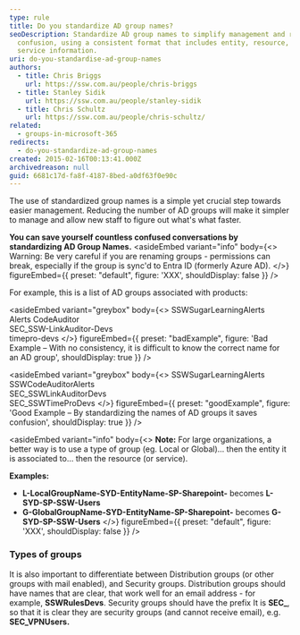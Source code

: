 ```yaml
---
type: rule
title: Do you standardize AD group names?
seoDescription: Standardize AD group names to simplify management and reduce
  confusion, using a consistent format that includes entity, resource, or
  service information.
uri: do-you-standardise-ad-group-names
authors:
  - title: Chris Briggs
    url: https://ssw.com.au/people/chris-briggs
  - title: Stanley Sidik
    url: https://ssw.com.au/people/stanley-sidik
  - title: Chris Schultz
    url: https://ssw.com.au/people/chris-schultz/
related:
  - groups-in-microsoft-365
redirects:
  - do-you-standardize-ad-group-names
created: 2015-02-16T00:13:41.000Z
archivedreason: null
guid: 6681c17d-fa8f-4187-8bed-a0df63f0e90c
---
```


The use of standardized group names is a simple yet crucial step towards easier management. Reducing the number of AD groups will make it simpler to manage and allow new staff to figure out what's what faster.

**You can save yourself countless confused conversations by standardizing AD Group Names.**
<asideEmbed
  variant="info"
  body={<>
    Warning: Be very careful if you are renaming groups - permissions can break, especially if the group is sync'd to Entra ID (formerly Azure AD).
  </>}
  figureEmbed={{
    preset: "default",
    figure: 'XXX',
    shouldDisplay: false
  }}
/>

For example, this is a list of AD groups associated with products:

<asideEmbed
  variant="greybox"
  body={<>
    SSWSugarLearningAlerts\
 Alerts CodeAuditor\
 SEC_SSW-LinkAuditor-Devs\
 timepro-devs
  </>}
  figureEmbed={{
    preset: "badExample",
    figure: 'Bad Example – With no consistency, it is difficult to know the correct name for an AD group',
    shouldDisplay: true
  }}
/>

<asideEmbed
  variant="greybox"
  body={<>
    SSWSugarLearningAlerts\
 SSWCodeAuditorAlerts\
 SEC_SSWLinkAuditorDevs\
 SEC_SSWTimeProDevs
  </>}
  figureEmbed={{
    preset: "goodExample",
    figure: 'Good Example – By standardizing the names of AD groups it saves confusion',
    shouldDisplay: true
  }}
/>

<asideEmbed
  variant="info"
  body={<>
    **Note:** For large organizations, a better way is to use a type of group (eg. Local or Global)... then the entity it is associated to… then the resource (or service).

**Examples:**

- **L-LocalGroupName-SYD-EntityName-SP-Sharepoint-** becomes **L-SYD-SP-SSW-Users**
- **G-GlobalGroupName-SYD-EntityName-SP-Sharepoint-** becomes **G-SYD-SP-SSW-Users**
  </>}
  figureEmbed={{
    preset: "default",
    figure: 'XXX',
    shouldDisplay: false
  }}
/>

### Types of groups

It is also important to differentiate between Distribution groups (or other groups with mail enabled), and Security groups. Distribution groups should have names that are clear, that work well for an email address - for example, **SSWRulesDevs**. Security groups should have the prefix It is **SEC\_**, so that it is clear they are security groups (and cannot receive email), e.g. **SEC_VPNUsers.**